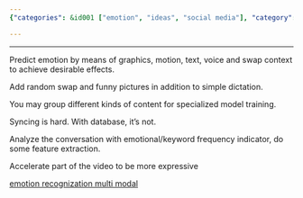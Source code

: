 ```yaml
---
{"categories": &id001 ["emotion", "ideas", "social media"], "category": "Emotion Manipulation", "date": "2022-04-14 14:23:27", "description": "The article explores the manipulation of emotions through different means like graphics, motion, text, and voice. It proposes using random swaps, funny images, specialized model training with grouped content, and a database for synchronization. Emotion analysis can be done using emotional/keyword frequency indicators, feature extraction, and video expression acceleration.", "tags": *id001, "title": "Emotion manipulation"}

---
```


------

Predict emotion by means of graphics, motion, text, voice and swap context to achieve desirable effects.

Add random swap and funny pictures in addition to simple dictation.

You may group different kinds of content for specialized model training.

Syncing is hard. With database, it's not.

Analyze the conversation with emotional/keyword frequency indicator, do some feature extraction.

Accelerate part of the video to be more expressive

[emotion recognization multi modal](https://github.com/maelfabien/Multimodal-Emotion-Recognition)

